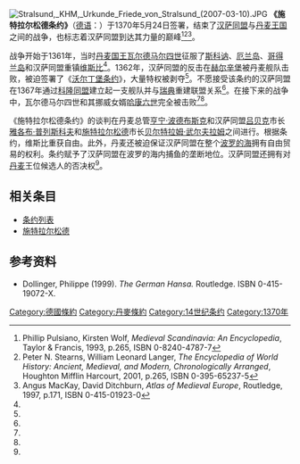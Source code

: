 [[File:Stralsund,_KHM,_Urkunde_Friede_von_Stralsund_(2007-03-10).JPG|thumb]]
'''《施特拉尔松德条约》'''（[[德语|德语]]：'''{{lang|de|Friede von Stralsund}}'''）于1370年5月24日签署，结束了[[汉萨同盟|汉萨同盟]]与[[丹麦王国|丹麦王国]]之间的战争，也标志着汉萨同盟到达其力量的巅峰<ref name=MedScan>Phillip Pulsiano, Kirsten Wolf, ''Medieval Scandinavia: An Encyclopedia'', Taylor & Francis, 1993, p.265, ISBN 0-8240-4787-7</ref><ref name=EncWH>Peter N. Stearns, William Leonard Langer, ''The Encyclopedia of World History: Ancient, Medieval, and Modern, Chronologically Arranged'', Houghton Mifflin Harcourt, 2001, p.265, ISBN 0-395-65237-5</ref><ref name=Atlas>Angus MacKay, David Ditchburn, ''Atlas of Medieval Europe'', Routledge, 1997, p.171, ISBN 0-415-01923-0</ref>。

战争开始于1361年，当时[[丹麦国王|丹麦国王]][[瓦尔德马尔四世|瓦尔德马尔四世]]征服了[[斯科讷|斯科讷]]、[[厄兰岛|厄兰岛]]、[[哥得兰岛|哥得兰岛]]和汉萨同盟重镇[[维斯比|维斯比]]<ref name=EncWH/>。1362年，汉萨同盟的反击在[[赫尔辛堡|赫尔辛堡]]被丹麦舰队击败，被迫签署了《[[沃尔丁堡条约_(1365年)|沃尔丁堡条约]]》，大量特权被剥夺<ref name=EncWH/>。不愿接受该条约的汉萨同盟在1367年通过[[科隆同盟|科隆同盟]]建立起一支舰队并与[[瑞典|瑞典]]重建联盟关系<ref name=EncWH/>。在接下来的战争中，瓦尔德马尔四世和其挪威女婿[[哈康六世|哈康六世]]完全被击败<ref name=EncWH/><ref name=Atlas/>。

《施特拉尔松德条约》的谈判在丹麦总管[[亨宁·波德布斯克|亨宁·波德布斯克]]和汉萨同盟[[吕贝克|吕贝克]]市长[[雅各布·普列斯科夫|雅各布·普列斯科夫]]和[[施特拉尔松德|施特拉尔松德]]市长[[贝尔特拉姆·武尔夫拉姆|贝尔特拉姆·武尔夫拉姆]]之间进行。根据条约，维斯比重获自由。此外，丹麦还被迫保证汉萨同盟在整个[[波罗的海|波罗的海]]拥有自由贸易的权利。条约赋予了汉萨同盟在波罗的海内捕鱼的垄断地位。汉萨同盟还拥有对[[丹麦|丹麦]]王位候选人的否决权<ref name=EncWH/>。

== 相关条目 ==
* [[条约列表|条约列表]]
* [[施特拉尔松德|施特拉尔松德]]

== 参考资料 ==
* Dollinger, Philippe (1999). ''The German Hansa.'' Routledge. ISBN 0-415-19072-X.
{{reflist}}
{{Euro-hist-stub}}
[[Category:德國條約|Category:德國條約]]
[[Category:丹麥條約|Category:丹麥條約]]
[[Category:14世纪条约|Category:14世纪条约]]
[[Category:1370年|Category:1370年]]